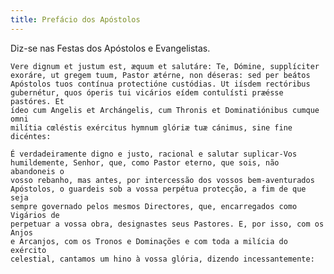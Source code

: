 ```yaml
---
title: Prefácio dos Apóstolos
---
```


<aside>Diz-se nas Festas dos Apóstolos e Evangelistas.</aside>

<div class="side-by-side not-content">

    Vere dignum et justum est, æquum et salutáre: Te, Dómine, supplíciter
    exoráre, ut gregem tuum, Pastor ætérne, non déseras: sed per beátos
    Apóstolos tuos contínua protectióne custódias. Ut iísdem rectóribus
    gubernétur, quos óperis tui vicários eídem contulísti præésse pastóres. Et
    ídeo cum Angelis et Archángelis, cum Thronis et Dominatiónibus cumque omni
    milítia cœléstis exércitus hymnum glóriæ tuæ cánimus, sine fine dicéntes:

    É verdadeiramente digno e justo, racional e salutar suplicar-Vos
    humildemente, Senhor, que, como Pastor eterno, que sois, não abandoneis o
    vosso rebanho, mas antes, por intercessão dos vossos bem-aventurados
    Apóstolos, o guardeis sob a vossa perpétua protecção, a fim de que seja
    sempre governado pelos mesmos Directores, que, encarregados como Vigários de
    perpetuar a vossa obra, designastes seus Pastores. E, por isso, com os Anjos
    e Arcanjos, com os Tronos e Dominações e com toda a milícia do exército
    celestial, cantamos um hino à vossa glória, dizendo incessantemente:

</div>
